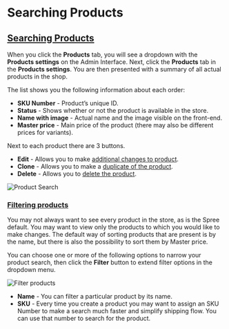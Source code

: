 # Searching Products

## [Searching Products](searching-products#searching-products)

When you click the **Products** tab, you will see a dropdown with the **Products settings** on the Admin Interface. Next, click the **Products** tab in the **Products settings**. You are then presented with a summary of all actual products in the shop.

The list shows you the following information about each order:

* **SKU Number** - Product’s unique ID.
* **Status** - Shows whether or not the product is available in the store.
* **Name with image** - Actual name and the image visible on the front-end.
* **Master price** - Main price of the product \(there may also be different prices for variants\).

Next to each product there are 3 buttons.

* **Edit** - Allows you to make [additional changes to product](editing-products).
* **Clone** - Allows you to make a [duplicate of the product](cloning-products).
* **Delete** - Allows you to [delete the product](deleting-products).

![Product Search](/images/image2%20%283%29.png)

### [Filtering products](searching-products#filtering-products) <a id="filtering-products"></a>

You may not always want to see every product in the store, as is the Spree default. You may want to view only the products to which you would like to make changes. The default way of sorting products that are present is by the name, but there is also the possibility to sort them by Master price.

You can choose one or more of the following options to narrow your product search, then click the **Filter** button to extend filter options in the dropdown menu.

![Filter products](/images/image2%20%285%29.png)

* **Name** - You can filter a particular product by its name.
* **SKU** - Every time you create a product you may want to assign an SKU Number to make a search much faster and simplify shipping flow. You can use that number to search for the product.

